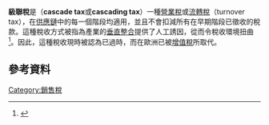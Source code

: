 '''級聯稅'''是（'''cascade tax'''或'''cascading tax'''）一種[[營業稅|營業稅]]或[[流轉稅|流轉稅]]（turnover tax），在[[供應鏈|供應鏈]]中的每一個階段均適用，並且不會扣減所有在早期階段已徵收的稅款。這種稅收方式被指為產業的[[垂直整合|垂直整合]]提供了人工誘因，從而令稅收環境扭曲<ref>{{cite web |author=G.R. Putland |url=http://www.prosper.org.au/2005/11/07/critique-of-the-debits-tax-and-turnover-tax/ |title=Critique of the Debits Tax and Turnover Tax |publisher=Prosper Australia |accessdate=2009-11-09 |archive-date=2019-04-16 |archive-url=https://web.archive.org/web/20190416230719/https://www.prosper.org.au/2005/11/07/critique-of-the-debits-tax-and-turnover-tax/ |dead-url=no }}</ref>。因此，這種稅收現時被認為已過時，而在歐洲已被[[增值稅|增值稅]]所取代。

== 參考資料 ==

{{reflist}}

{{Econ-stub}}

[[Category:銷售稅|Category:銷售稅]]